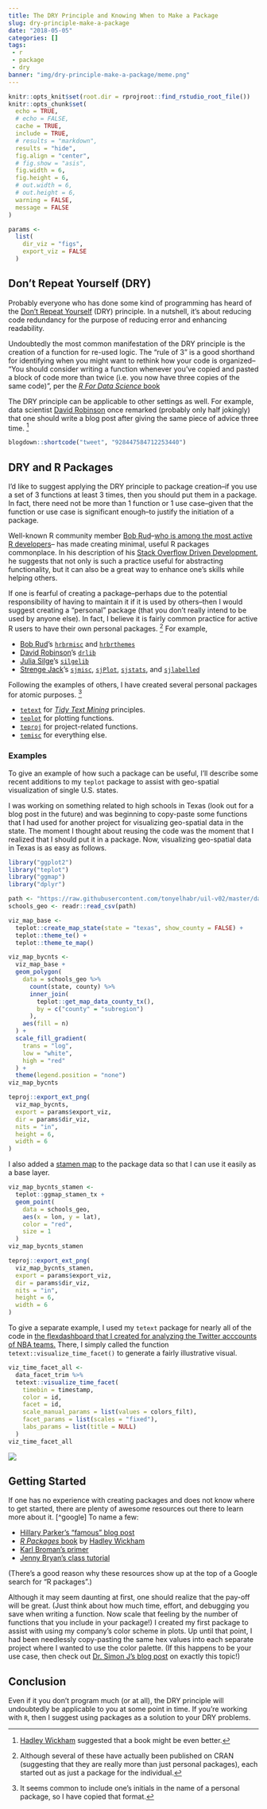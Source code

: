 ```yaml
---
title: The DRY Principle and Knowing When to Make a Package
slug: dry-principle-make-a-package
date: "2018-05-05"
categories: []
tags:
 - r
 - package
 - dry
banner: "img/dry-principle-make-a-package/meme.png"
---
```


```r
knitr::opts_knit$set(root.dir = rprojroot::find_rstudio_root_file())
knitr::opts_chunk$set(
  echo = TRUE,
  # echo = FALSE,
  cache = TRUE,
  include = TRUE,
  # results = "markdown",
  results = "hide",
  fig.align = "center",
  # fig.show = "asis",
  fig.width = 6,
  fig.height = 6,
  # out.width = 6,
  # out.height = 6,
  warning = FALSE,
  message = FALSE
)

```

```r
params <-
  list(
    dir_viz = "figs",
    export_viz = FALSE
  )
```

## Don't Repeat Yourself (DRY)

Probably everyone who has done some kind of programming has heard of the
[Don't Repeat Yourself](https://en.wikipedia.org/wiki/Don%27t_repeat_yourself) (DRY) principle.
In a nutshell, it's about reducing code redundancy for the purpose of reducing error and
enhancing readability.

Undoubtedly the most common manifestation of the DRY principle
is the creation of a function for re-used logic. The "rule of 3" is a good shorthand for 
identifying when you might want to rethink how your code is organized--
"You should consider writing a function whenever you’ve copied and pasted a block of code 
more than twice (i.e. you now have three copies of the same code)", 
per the [_R For Data Science_ book](http://r4ds.had.co.nz/functions.html)

The DRY principle can be applicable to other settings as well. For example,
data scientist [David Robinson](https://twitter.com/drob) once remarked (probably
only half jokingly) that one should write a blog post after giving the
same piece of advice three time. [^hw]

[^hw]:
[Hadley Wickham](https://twitter.com/hadleywickham) suggested that a book might be even better.


```r
blogdown::shortcode("tweet", "928447584712253440")
```

## DRY and R Packages

I'd like to suggest applying the DRY principle to package creation--if you use
a set of 3 functions at least 3 times, then you should put
them in a package. In fact, there need not be more than 1 function or 1 use case--given
that the function or use case is significant enough--to justify the initiation of a package.

Well-known R community member
[Bob Rud](https://rud.is/b)--[who is among the most active R developers](https://rud.is/b/2018/04/04/exploring-r-bloggers-posts-with-the-feedly-api/)--
has made creating minimal, useful R packages commonplace. In his description of his
[Stack Overflow Driven Development](https://rud.is/b/2017/09/28/sodd-stackoverflow-driven-development/),
he suggests that not only is such a practice useful for abstracting functionality, but it
can also be a great way to enhance one's skills while helping others.

If one is fearful of creating a package--perhaps due to the potential responsibility of having to maintain it
if it is used by others--then I would suggest
creating a "personal" package (that you don't really intend to be used by anyone else).
In fact, I believe it is fairly common practice for active R users to 
have their own personal packages. [^cran] For example,

+ [Bob Rud](http://rud.is/b)'s [`hrbrmisc`](https://github.com/hrbrmstr/hrbrmisc)
and [`hrbrthemes`](https://github.com/hrbrmstr/hrbrthemes)
+ [David Robinson](http://varianceexplained.org)'s [`drlib`](https://github.com/dgrtwo/drlib)
+ [Julia Silge](https://juliasilge.com)'s [`silgelib`](https://github.com/juliasilge/silgelib)
+ [Strenge Jack](http://strengejacke.de)'s [`sjmisc`](https://github.com/strengejacke/sjmisc),
[`sjPlot`](https://github.com/strengejacke/sjPlot), [`sjstats`](https://github.com/strengejacke/sjstats),
and [`sjlabelled`](https://github.com/strengejacke/sjlabelled)

[^cran]:
Although several of these have actually been published on CRAN (suggesting
that they are really more than just personal packages), each started out as just a package
for the individual.

Following the examples of others, I have created several personal packages
for atomic purposes. [^initials]

+ [`tetext`](https://github.com/tonyelhabr/tetext) for [_Tidy Text Mining_](https://www.tidytextmining.com/) principles.
+ [`teplot`](https://github.com/tonyelhabr/teplot) for plotting functions.
+ [`teproj`](https://github.com/tonyelhabr/teproj) for project-related functions.
+ [`temisc`](https://github.com/tonyelhabr/temisc) for everything else.

[^initials]:
It seems common to include one's initials in the name of a personal package, so I have copied that format.

### Examples

To give an example of how such a package can be useful, I'll describe some
recent additions to my `teplot` package to assist with geo-spatial visualization
of single U.S. states.

I was working
on something related to high schools in Texas (look out for a blog post
in the future) and was beginning to copy-paste some functions that I had used for
another project for visualizing geo-spatial data in the state. The moment
I thought about reusing the code was the moment that I realized that I should put it in a package.
Now, visualizing geo-spatial data in Texas is as easy as follows.

```r
library("ggplot2")
library("teplot")
library("ggmap")
library("dplyr")

path <- "https://raw.githubusercontent.com/tonyelhabr/uil-v02/master/data/schools-geo-clean.csv"
schools_geo <- readr::read_csv(path)

viz_map_base <-
  teplot::create_map_state(state = "texas", show_county = FALSE) +
  teplot::theme_te() +
  teplot::theme_te_map()

viz_map_bycnts <-
  viz_map_base +
  geom_polygon(
    data = schools_geo %>%
      count(state, county) %>%
      inner_join(
        teplot::get_map_data_county_tx(),
        by = c("county" = "subregion")
      ),
    aes(fill = n)
  ) +
  scale_fill_gradient(
    trans = "log",
    low = "white",
    high = "red"
  ) +
  theme(legend.position = "none")
viz_map_bycnts
```

```r
teproj::export_ext_png(
  viz_map_bycnts,
  export = params$export_viz,
  dir = params$dir_viz,
  nits = "in",
  height = 6,
  width = 6
)
```

I also added a [stamen map](http://maps.stamen.com/#toner/12/37.7706/-122.3782)
to the package data so that I can use it easily as a base layer. 

```r
viz_map_bycnts_stamen <-
  teplot::ggmap_stamen_tx +
  geom_point(
    data = schools_geo,
    aes(x = lon, y = lat),
    color = "red",
    size = 1
  )
viz_map_bycnts_stamen
```

```r
teproj::export_ext_png(
  viz_map_bycnts_stamen,
  export = params$export_viz,
  dir = params$dir_viz,
  nits = "in",
  height = 6,
  width = 6
)
```

To give a separate example, I used my `tetext` package for nearly all of the code in 
[the flexdashboard that I created for analyzing the Twitter acccounts of NBA teams.](/post/2018-03-11-nba-tweets-tms-flexdashboard/nba-tms.html)
There, I simply called the function `tetext::visualize_time_facet()` to generate a 
fairly illustrative visual.

```r
viz_time_facet_all <-
  data_facet_trim %>%
  tetext::visualize_time_facet(
    timebin = timestamp,
    color = id,
    facet = id,
    scale_manual_params = list(values = colors_filt),
    facet_params = list(scales = "fixed"),
    labs_params = list(title = NULL)
  )
viz_time_facet_all
```


![](/img/nba-tweets-tms-flexdashboard/viz_unigram_cnts_facet.png)

## Getting Started

If one has no experience with creating packages and does not know where to get started,
there are plenty of awesome resources out there to learn more about it. [^google] To name a few:

+ [Hillary Parker's "famous" blog post](https://hilaryparker.com/2014/04/29/writing-an-r-package-from-scratch/)
+ [_R Packages_ book](http://r-pkgs.had.co.nz/) by [Hadley Wickham](https://twitter.com/hadleywickham)
+ [Karl Broman's primer](kbroman.org/pkg_primer/)
+ [Jenny Bryan's class tutorial](stat545.com/packages00_index.html)

(There's a good reason why these resources show up at the top of a Google search for "R packages".)

Although it may seem daunting at first, one should realize that the pay-off will be
great. (Just think about how much time, effort, and debugging you save when writing
a function. Now scale that feeling by the number of functions that you include in your package!)
I created my first package to assist with using my company's color scheme in plots.
Up until that point, I had been needlessly copy-pasting the same hex values into
each separate project where I wanted to use the color palette. (If this happens to be your
use case, then check out [Dr. Simon J's blog post](https://drsimonj.svbtle.com/creating-corporate-colour-palettes-for-ggplot2)
on exactly this topic!)

## Conclusion

Even if it you don't program much (or at all), the DRY principle
will undoubtedly be applicable to you at some point in time.
If you're working with `R`, then I suggest using packages as a solution to your DRY problems.



